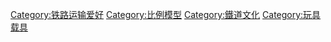 {{Cat main}}

{{Commons cat|Rail transport modelling}}

[[Category:铁路运输爱好|Category:铁路运输爱好]]
[[Category:比例模型|Category:比例模型]]
[[Category:鐵道文化|Category:鐵道文化]]
[[Category:玩具载具|Category:玩具载具]]